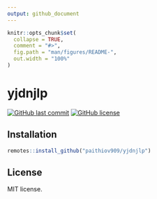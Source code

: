 ```yaml
---
output: github_document
---
```


<!-- README.md is generated from README.Rmd. Please edit that file -->

```r
knitr::opts_chunk$set(
  collapse = TRUE,
  comment = "#>",
  fig.path = "man/figures/README-",
  out.width = "100%"
)
```

# yjdnjlp

<!-- badges: start -->
[![GitHub last commit](https://img.shields.io/github/last-commit/paithiov909/yjdnjlp)](#)
[![GitHub license](https://img.shields.io/github/license/paithiov909/yjdnjlp.svg)](https://github.com/paithiov909/yjdnjlp/blob/v1/LICENSE)
<!-- badges: end -->

## Installation

```r
remotes::install_github("paithiov909/yjdnjlp")
```

## License

MIT license.
